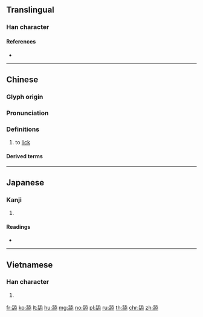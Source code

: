 {{character info/new}}
==Translingual==

===Han character===
{{Han char|rn=135|rad=舌|as=08|sn=14|four=22633|canj=HRHKP,HRMKP|ids=⿰舌忝}}

====References====
* {{Han ref|kx=1007.180|dkj=30312|dj=1464.210|hdz=52944.040|uh=8214|ud=33300|bh=BB51|bd=47953}}

----

==Chinese==
{{zh-forms|alt=㖭}}

===Glyph origin===
{{Han etym}}

===Pronunciation===
{{zh-pron
|m=tiǎn
|c=tim2
|h=pfs=
|md=
|mn=qz,xm,zz:thiám
|w=2thi
|mc=y
|oc=y
|cat=v
}}

===Definitions===
{{zh-hanzi}}

# to [[lick]]

====Derived terms====
{{zh-der|刀頭舔血|舔吮|舔嘴咂舌|舔拭|舔碗邊|舔舕}}

----

==Japanese==

===Kanji===
{{ja-kanji|grade=|rs=舌08}}

# {{defn|lang=ja|sort=舌08}}

====Readings====
* {{ja-readings|on=[[てん]] (ten)|kun=[[なめる]] (nameru)|nanori=}}

----

==Vietnamese==

===Han character===
{{vi-hantu|[[thiểm]], [[liếm]], [[thiêm]]|rs=舌08}}

# {{defn|lang=vi|sort=舌08}}

[[fr:舔]]
[[ko:舔]]
[[lt:舔]]
[[hu:舔]]
[[mg:舔]]
[[no:舔]]
[[pl:舔]]
[[ru:舔]]
[[th:舔]]
[[chr:舔]]
[[zh:舔]]